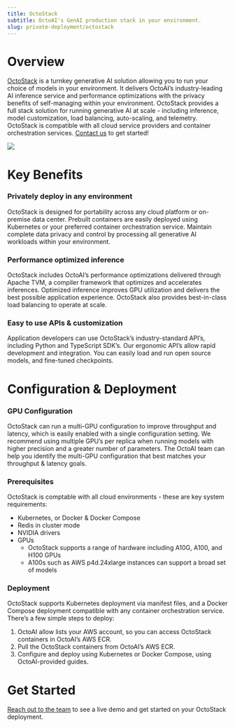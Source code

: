 ```yaml
---
title: OctoStack
subtitle: OctoAI's GenAI production stack in your environment.
slug: private-deployment/octostack
---
```


# Overview

[OctoStack](https://octo.ai/product/octostack/) is a turnkey generative AI solution allowing you to run your choice of models in your environment. It delivers OctoAI’s industry-leading AI inference service and performance optimizations with the privacy benefits of self-managing within your environment. OctoStack provides a full stack solution for running generative AI at scale - including inference, model customization, load balancing, auto-scaling, and telemetry. OctoStack is compatible with all cloud service providers and container orchestration services. [Contact us](https://octo.ai/octostack-demo/) to get started!

![](https://www.datocms-assets.com/45680/1712085519-octostack-overview-diagram-light-mode-updated.png?max-w=300&max-h=300&auto=compress)

# Key Benefits

### Privately deploy in any environment

OctoStack is designed for portability across any cloud platform or on-premise data center. Prebuilt containers are easily deployed using Kubernetes or your preferred container orchestration service. Maintain complete data privacy and control by processing all generative AI workloads within your environment.

### Performance optimized inference

OctoStack includes OctoAI’s performance optimizations delivered through Apache TVM, a compiler framework that optimizes and accelerates inferences. Optimized inference improves GPU utilization and delivers the best possible application experience. OctoStack also provides best-in-class load balancing to operate at scale.

### Easy to use APIs & customization

Application developers can use OctoStack’s industry-standard API’s, including Python and TypeScript SDK’s. Our ergonomic API’s allow rapid development and integration. You can easily load and run open source models, and fine-tuned checkpoints.

# Configuration & Deployment

### GPU Configuration

OctoStack can run a multi-GPU configuration to improve throughput and latency, which is easily enabled with a single configuration setting. We recommend using multiple GPU’s per replica when running models with higher precision and a greater number of parameters. The OctoAI team can help you identify the multi-GPU configuration that best matches your throughput & latency goals.

### Prerequisites

OctoStack is comptable with all cloud environments - these are key system requirements:

- Kubernetes, or Docker & Docker Compose
- Redis in cluster mode
- NVIDIA drivers
- GPUs
  - OctoStack supports a range of hardware including A10G, A100, and H100 GPUs
  - A100s such as AWS p4d.24xlarge instances can support a broad set of models

### Deployment

OctoStack supports Kubernetes deployment via manifest files, and a Docker Compose deployment compatible with any container orchestration service. There’s a few simple steps to deploy:

1. OctoAI allow lists your AWS account, so you can access OctoStack containers in OctoAI’s AWS ECR.
2. Pull the OctoStack containers from OctoAI’s AWS ECR.
3. Configure and deploy using Kubernetes or Docker Compose, using OctoAI-provided guides.

# Get Started

[Reach out to the team](https://octo.ai/octostack-demo/) to see a live demo and get started on your OctoStack deployment.
